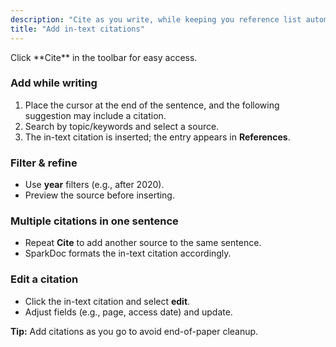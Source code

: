 ```yaml
---
description: "Cite as you write, while keeping you reference list automatically updated"
title: "Add in-text citations"
---
```


<Tip>
  Click **Cite** in the toolbar for easy access.
</Tip>

### Add while writing

1. Place the cursor at the end of the sentence, and the following suggestion may include a citation.
2. Search by topic/keywords and select a source.
3. The in-text citation is inserted; the entry appears in **References**.

### Filter & refine

- Use **year** filters (e.g., after 2020).
- Preview the source before inserting.

### Multiple citations in one sentence

- Repeat **Cite** to add another source to the same sentence.
- SparkDoc formats the in-text citation accordingly.

### Edit a citation

- Click the in-text citation and select **edit**.
- Adjust fields (e.g., page, access date) and update.

**Tip:** Add citations as you go to avoid end-of-paper cleanup.
